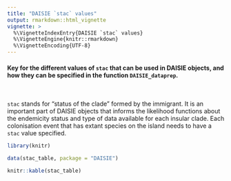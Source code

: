 ---
title: "DAISIE `stac` values"
output: rmarkdown::html_vignette
vignette: >
  %\VignetteIndexEntry{DAISIE `stac` values}
  %\VignetteEngine{knitr::rmarkdown}
  %\VignetteEncoding{UTF-8}
---

#### Key for the different values of `stac` that can be used in DAISIE objects, and how they can be specified in the function `DAISIE_dataprep`.
  
\  

`stac` stands for "status of the clade" formed by the immigrant. It is an important part of DAISIE objects that informs the likelihood functions about the endemicity status and type of data available for each insular clade. Each colonisation event that has extant species on the island needs to have a `stac` value specified.


```{r setup, include=FALSE}
library(knitr)
```


```{r load table, echo = FALSE, message = FALSE}
data(stac_table, package = "DAISIE")
```

```{r table, echo=FALSE}
knitr::kable(stac_table)
```
